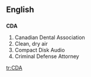 ==English==
==={{initialism}}===
'''CDA'''

#Canadian Dental Association
#Clean, dry air
#Compact Disk Audio
#Criminal Defense Attorney

[[tr:CDA]]